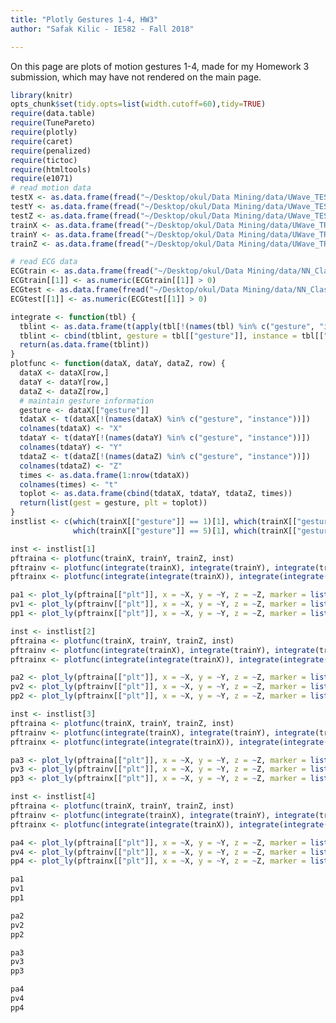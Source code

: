 ```yaml
---
title: "Plotly Gestures 1-4, HW3"
author: "Safak Kilic - IE582 - Fall 2018"

---
```


On this page are plots of motion gestures 1-4, made for my Homework 3 submission, which may have not rendered on the main page.

```r
library(knitr)
opts_chunk$set(tidy.opts=list(width.cutoff=60),tidy=TRUE)
require(data.table)
require(TunePareto)
require(plotly)
require(caret)
require(penalized)
require(tictoc)
require(htmltools)
require(e1071)
# read motion data 
testX <- as.data.frame(fread("~/Desktop/okul/Data Mining/data/UWave_TEST/uWaveGestureLibrary_X_TEST")[, setnames(.SD, "V1", "gesture")][, instance := 1:nrow(.SD)])
testY <- as.data.frame(fread("~/Desktop/okul/Data Mining/data/UWave_TEST/uWaveGestureLibrary_Y_TEST")[, setnames(.SD, "V1", "gesture")][, instance := 1:nrow(.SD)])
testZ <- as.data.frame(fread("~/Desktop/okul/Data Mining/data/UWave_TEST/uWaveGestureLibrary_Z_TEST")[, setnames(.SD, "V1", "gesture")][, instance := 1:nrow(.SD)])
trainX <- as.data.frame(fread("~/Desktop/okul/Data Mining/data/UWave_TRAIN/uWaveGestureLibrary_X_TRAIN")[, setnames(.SD, "V1", "gesture")][, instance := 1:nrow(.SD)])
trainY <- as.data.frame(fread("~/Desktop/okul/Data Mining/data/UWave_TRAIN/uWaveGestureLibrary_Y_TRAIN")[, setnames(.SD, "V1", "gesture")][, instance := 1:nrow(.SD)])
trainZ <- as.data.frame(fread("~/Desktop/okul/Data Mining/data/UWave_TRAIN/uWaveGestureLibrary_Z_TRAIN")[, setnames(.SD, "V1", "gesture")][, instance := 1:nrow(.SD)])

# read ECG data
ECGtrain <- as.data.frame(fread("~/Desktop/okul/Data Mining/data/NN_Classification_ecgTRAIN"))
ECGtrain[[1]] <- as.numeric(ECGtrain[[1]] > 0)
ECGtest <- as.data.frame(fread("~/Desktop/okul/Data Mining/data/NN_Classification_ecgTEST"))
ECGtest[[1]] <- as.numeric(ECGtest[[1]] > 0)

integrate <- function(tbl) {
  tblint <- as.data.frame(t(apply(tbl[!(names(tbl) %in% c("gesture", "instance"))], 1, cumsum)))
  tblint <- cbind(tblint, gesture = tbl[["gesture"]], instance = tbl[["instance"]])
  return(as.data.frame(tblint))
}
plotfunc <- function(dataX, dataY, dataZ, row) {
  dataX <- dataX[row,]
  dataY <- dataY[row,]
  dataZ <- dataZ[row,]
  # maintain gesture information
  gesture <- dataX[["gesture"]]
  tdataX <- t(dataX[!(names(dataX) %in% c("gesture", "instance"))])
  colnames(tdataX) <- "X"
  tdataY <- t(dataY[!(names(dataY) %in% c("gesture", "instance"))])
  colnames(tdataY) <- "Y"
  tdataZ <- t(dataZ[!(names(dataZ) %in% c("gesture", "instance"))])
  colnames(tdataZ) <- "Z"
  times <- as.data.frame(1:nrow(tdataX))
  colnames(times) <- "t"
  toplot <- as.data.frame(cbind(tdataX, tdataY, tdataZ, times))
  return(list(gest = gesture, plt = toplot))
}
instlist <- c(which(trainX[["gesture"]] == 1)[1], which(trainX[["gesture"]] == 2)[1], which(trainX[["gesture"]] == 3)[1], which(trainX[["gesture"]] == 4)[1],
              which(trainX[["gesture"]] == 5)[1], which(trainX[["gesture"]] == 6)[1], which(trainX[["gesture"]] == 7)[1], which(trainX[["gesture"]] == 8)[1])

inst <- instlist[1]
pftraina <- plotfunc(trainX, trainY, trainZ, inst)
pftrainv <- plotfunc(integrate(trainX), integrate(trainY), integrate(trainZ), inst)
pftrainx <- plotfunc(integrate(integrate(trainX)), integrate(integrate(trainY)), integrate(integrate(trainZ)), inst)

pa1 <- plot_ly(pftraina[["plt"]], x = ~X, y = ~Y, z = ~Z, marker = list(color = ~t, colorscale = "Viridis")) %>% layout(title = paste("Acceleration Training, Gesture =", pftraina[["gest"]])) %>% add_markers()
pv1 <- plot_ly(pftrainv[["plt"]], x = ~X, y = ~Y, z = ~Z, marker = list(color = ~t, colorscale = "Viridis")) %>% layout(title = paste("Velocity Training, Gesture =", pftrainv[["gest"]])) %>% add_markers()
pp1 <- plot_ly(pftrainx[["plt"]], x = ~X, y = ~Y, z = ~Z, marker = list(color = ~t, colorscale = "Viridis")) %>% layout(title = paste("Position Training, Gesture =", pftrainx[["gest"]])) %>% add_markers()

inst <- instlist[2]
pftraina <- plotfunc(trainX, trainY, trainZ, inst)
pftrainv <- plotfunc(integrate(trainX), integrate(trainY), integrate(trainZ), inst)
pftrainx <- plotfunc(integrate(integrate(trainX)), integrate(integrate(trainY)), integrate(integrate(trainZ)), inst)

pa2 <- plot_ly(pftraina[["plt"]], x = ~X, y = ~Y, z = ~Z, marker = list(color = ~t, colorscale = "Viridis")) %>% layout(title = paste("Acceleration Training, Gesture =", pftraina[["gest"]])) %>% add_markers()
pv2 <- plot_ly(pftrainv[["plt"]], x = ~X, y = ~Y, z = ~Z, marker = list(color = ~t, colorscale = "Viridis")) %>% layout(title = paste("Velocity Training, Gesture =", pftrainv[["gest"]])) %>% add_markers()
pp2 <- plot_ly(pftrainx[["plt"]], x = ~X, y = ~Y, z = ~Z, marker = list(color = ~t, colorscale = "Viridis")) %>% layout(title = paste("Position Training, Gesture =", pftrainx[["gest"]])) %>% add_markers()

inst <- instlist[3]
pftraina <- plotfunc(trainX, trainY, trainZ, inst)
pftrainv <- plotfunc(integrate(trainX), integrate(trainY), integrate(trainZ), inst)
pftrainx <- plotfunc(integrate(integrate(trainX)), integrate(integrate(trainY)), integrate(integrate(trainZ)), inst)

pa3 <- plot_ly(pftraina[["plt"]], x = ~X, y = ~Y, z = ~Z, marker = list(color = ~t, colorscale = "Viridis")) %>% layout(title = paste("Acceleration Training, Gesture =", pftraina[["gest"]])) %>% add_markers()
pv3 <- plot_ly(pftrainv[["plt"]], x = ~X, y = ~Y, z = ~Z, marker = list(color = ~t, colorscale = "Viridis")) %>% layout(title = paste("Velocity Training, Gesture =", pftrainv[["gest"]])) %>% add_markers()
pp3 <- plot_ly(pftrainx[["plt"]], x = ~X, y = ~Y, z = ~Z, marker = list(color = ~t, colorscale = "Viridis")) %>% layout(title = paste("Position Training, Gesture =", pftrainx[["gest"]])) %>% add_markers()

inst <- instlist[4]
pftraina <- plotfunc(trainX, trainY, trainZ, inst)
pftrainv <- plotfunc(integrate(trainX), integrate(trainY), integrate(trainZ), inst)
pftrainx <- plotfunc(integrate(integrate(trainX)), integrate(integrate(trainY)), integrate(integrate(trainZ)), inst)

pa4 <- plot_ly(pftraina[["plt"]], x = ~X, y = ~Y, z = ~Z, marker = list(color = ~t, colorscale = "Viridis")) %>% layout(title = paste("Acceleration Training, Gesture =", pftraina[["gest"]])) %>% add_markers()
pv4 <- plot_ly(pftrainv[["plt"]], x = ~X, y = ~Y, z = ~Z, marker = list(color = ~t, colorscale = "Viridis")) %>% layout(title = paste("Velocity Training, Gesture =", pftrainv[["gest"]])) %>% add_markers()
pp4 <- plot_ly(pftrainx[["plt"]], x = ~X, y = ~Y, z = ~Z, marker = list(color = ~t, colorscale = "Viridis")) %>% layout(title = paste("Position Training, Gesture =", pftrainx[["gest"]])) %>% add_markers()
```

```r
pa1
pv1
pp1

pa2
pv2
pp2

pa3
pv3
pp3

pa4
pv4
pp4
```